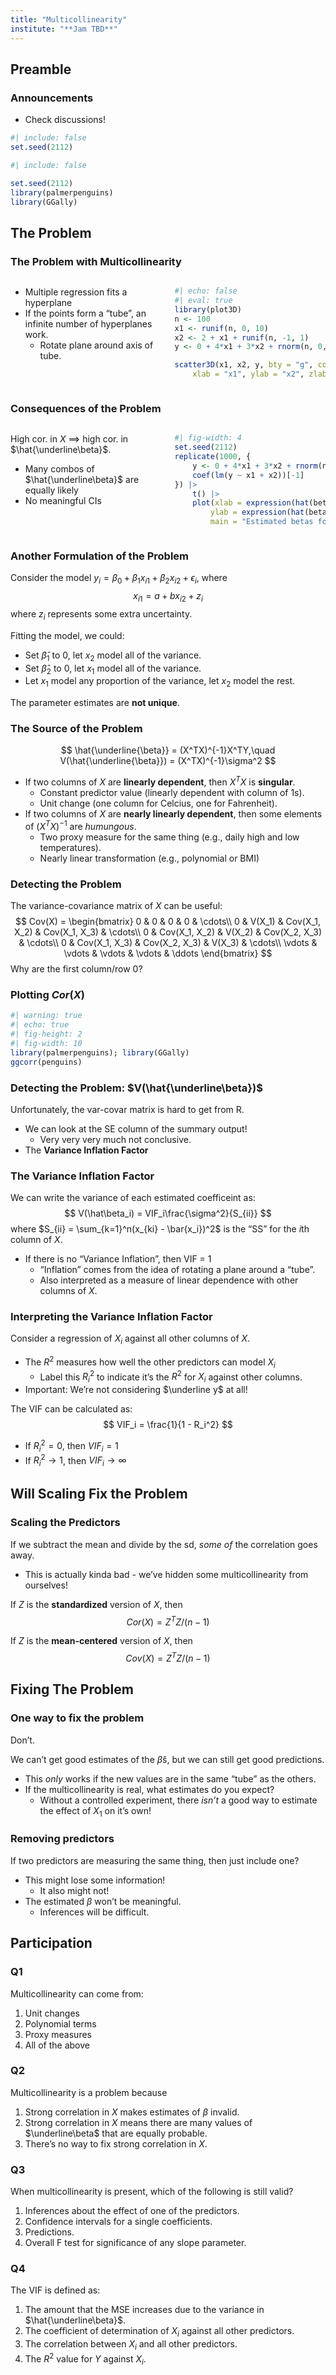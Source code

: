```yaml
---
title: "Multicollinearity"
institute: "**Jam TBD**"
---
```


::: {.content-visible unless-profile="book"}
## Preamble

### Announcements

- Check discussions!
:::

```r
#| include: false
set.seed(2112)
```

```r
#| include: false

set.seed(2112)
library(palmerpenguins)
library(GGally)
```

## The Problem

### The Problem with Multicollinearity

:::: {.columns}
::: {.column width="50%"}
\vspace{1cm}

- Multiple regression fits a hyperplane\lspace
- If the points form a "tube", an infinite number of hyperplanes work.
    - Rotate plane around axis of tube.

:::
::: {.column width="50%"}

```r
#| echo: false
#| eval: true
library(plot3D)
n <- 100
x1 <- runif(n, 0, 10)
x2 <- 2 + x1 + runif(n, -1, 1)
y <- 0 + 4*x1 + 3*x2 + rnorm(n, 0, 5)

scatter3D(x1, x2, y, bty = "g", colkey = FALSE,
    xlab = "x1", ylab = "x2", zlab = "y")
```
:::
::::

### Consequences of the Problem

:::: {.columns}
::: {.column width="50%"}
\vspace{1cm}

High cor. in $X$ $\implies$ high cor. in $\hat{\underline\beta}$.

\pspace

- Many combos of $\hat{\underline\beta}$ are equally likely\lspace
- No meaningful CIs\lspace


:::
::: {.column width="50%"}

```r
#| fig-width: 4
set.seed(2112)
replicate(1000, {
    y <- 0 + 4*x1 + 3*x2 + rnorm(n, 0, 5)
    coef(lm(y ~ x1 + x2))[-1]
}) |> 
    t() |> 
    plot(xlab = expression(hat(beta)[1]), 
        ylab = expression(hat(beta[2])),
        main = "Estimated betas for correlated\npredictors, many samples")
```
:::
::::

### Another Formulation of the Problem

Consider the model $y_i = \beta_0 + \beta_1x_{i1} + \beta_2x_{i2} + \epsilon_i$, where
$$
x_{i1} = a + bx_{i2} + z_i
$$
where $z_i$ represents some extra uncertainty. 

\pspace

Fitting the model, we could:

- Set $\hat\beta_1$ to 0, let $x_2$ model all of the variance.
- Set $\hat\beta_2$ to 0, let $x_1$ model all of the variance.
- Let $x_1$ model any proportion of the variance, let $x_2$ model the rest.

The parameter estimates are **not unique**.

### The Source of the Problem

$$
\hat{\underline{\beta}} = (X^TX)^{-1}X^TY,\quad V(\hat{\underline{\beta}}) = (X^TX)^{-1}\sigma^2
$$

- If two columns of $X$ are **linearly dependent**, then $X^TX$ is **singular**.
    - Constant predictor value (linearly dependent with column of 1s).
    - Unit change (one column for Celcius, one for Fahrenheit).\lspace
- If two columns of $X$ are **nearly linearly dependent**, then some elements of $(X^TX)^{-1}$ are *humungous*.
    - Two proxy measure for the same thing (e.g., daily high and low temperatures).
    - Nearly linear transformation (e.g., polynomial or BMI)

### Detecting the Problem

The variance-covariance matrix of $X$ can be useful:
$$
Cov(X) = \begin{bmatrix}
0 & 0 & 0 & 0 & \cdots\\
0 & V(X_1) & Cov(X_1, X_2) & Cov(X_1, X_3) & \cdots\\
0 & Cov(X_1, X_2) & V(X_2) & Cov(X_2, X_3) & \cdots\\
0 & Cov(X_1, X_3) & Cov(X_2, X_3) & V(X_3) & \cdots\\
\vdots & \vdots & \vdots & \vdots & \ddots
\end{bmatrix}
$$
Why are the first column/row 0?

### Plotting $Cor(X)$

```r
#| warning: true
#| echo: true
#| fig-height: 2
#| fig-width: 10
library(palmerpenguins); library(GGally)
ggcorr(penguins)
```

### Detecting the Problem: $V(\hat{\underline\beta})$

Unfortunately, the var-covar matrix is hard to get from R.

\pspace

- We can look at the SE column of the summary output!
    - Very very very much not conclusive.
- The **Variance Inflation Factor**

### The Variance Inflation Factor

We can write the variance of each estimated coefficeint as:
$$
V(\hat\beta_i) = VIF_i\frac{\sigma^2}{S_{ii}}
$$
where $S_{ii} = \sum_{k=1}^n(x_{ki} - \bar{x_i})^2$ is the "SS" for the $i$th column of $X$.

\pspace

- If there is no "Variance Inflation", then VIF = 1
    - "Inflation" comes from the idea of rotating a plane around a "tube".
    - Also interpreted as a measure of linear dependence with other columns of $X$.

### Interpreting the Variance Inflation Factor

Consider a regression of $X_i$ against all other columns of $X$.

- The $R^2$ measures how well the other predictors can model $X_i$
    - Label this $R_i^2$ to indicate it's the $R^2$ for $X_i$ against other columns.
- Important: We're not considering $\underline y$ at all!

\pspace

The VIF can be calculated as:
$$
VIF_i = \frac{1}{1 - R_i^2}
$$

- If $R_i^2=0$, then $VIF_i = 1$
- If $R_i^2\rightarrow 1$, then $VIF_i \rightarrow \infty$

## Will Scaling Fix the Problem

### Scaling the Predictors

If we subtract the mean and divide by the sd, *some of* the correlation goes away.

- This is actually kinda bad - we've hidden some multicollinearity from ourselves!

\pspace

If $Z$ is the **standardized** version of $X$, then
$$
Cor(X) = Z^TZ/(n-1)
$$

If $Z$ is the **mean-centered** version of $X$, then
$$
Cov(X) = Z^TZ/(n-1)
$$

## Fixing The Problem

### One way to fix the problem

Don't.

\pause\pspace

We can't get good estimates of the $\hat\beta$s, but we can still get good predictions.

- This *only* works if the new values are in the same "tube" as the others.\lspace
- If the multicollinearity is real, what estimates do you expect?
    - Without a controlled experiment, there *isn't* a good way to estimate the effect of $X_1$ on it's own!\lspace

### Removing predictors

If two predictors are measuring the same thing, then just include one?

\pspace

- This might lose some information!
    - It also might not!\lspace
- The estimated $\beta$ won't be meaningful.
    - Inferences will be difficult.

::: {.content-visible unless-profile="book"}


## Participation

### Q1

Multicollinearity can come from:

\pspace

1. Unit changes
2. Polynomial terms
3. Proxy measures
4. All of the above

### Q2

Multicollinearity is a problem because

\pspace

1. Strong correlation in $X$ makes estimates of $\beta$ invalid.
2. Strong correlation in $X$ means there are many values of $\underline\beta$ that are equally probable.
3. There's no way to fix strong correlation in $X$.


### Q3

When multicollinearity is present, which of the following is still valid?

\pspace

1. Inferences about the effect of one of the predictors.
2. Confidence intervals for a single coefficients.
3. Predictions.
4. Overall F test for significance of any slope parameter.

### Q4

The VIF is defined as:

\pspace

1. The amount that the MSE increases due to the variance in $\hat{\underline\beta}$.
2. The coefficient of determination of $X_i$ against all other predictors.
3. The correlation between $X_i$ and all other predictors.
4. The $R^2$ value for $Y$ against $X_i$.

:::




